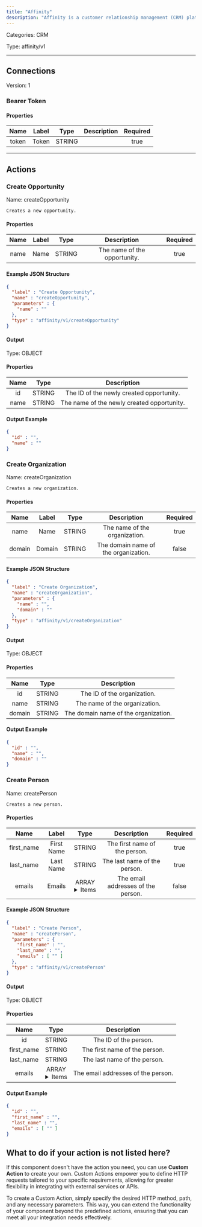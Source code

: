 ```yaml
---
title: "Affinity"
description: "Affinity is a customer relationship management (CRM) platform that leverages relationship intelligence to help businesses strengthen connections and drive engagement with client and prospects."
---
```



Categories: CRM


Type: affinity/v1

<hr />



## Connections

Version: 1


### Bearer Token

#### Properties

|      Name       |      Label     |     Type     |     Description     | Required |
|:---------------:|:--------------:|:------------:|:-------------------:|:--------:|
| token | Token | STRING |  | true |





<hr />


## Actions


### Create Opportunity
Name: createOpportunity

`Creates a new opportunity.`

#### Properties

|      Name       |      Label     |     Type     |     Description     | Required |
|:---------------:|:--------------:|:------------:|:-------------------:|:--------:|
| name | Name | STRING | The name of the opportunity. | true |

#### Example JSON Structure
```json
{
  "label" : "Create Opportunity",
  "name" : "createOpportunity",
  "parameters" : {
    "name" : ""
  },
  "type" : "affinity/v1/createOpportunity"
}
```

#### Output



Type: OBJECT


#### Properties

|     Name     |     Type     |     Description     |
|:------------:|:------------:|:-------------------:|
| id | STRING | The ID of the newly created opportunity. |
| name | STRING | The name of the newly created opportunity. |




#### Output Example
```json
{
  "id" : "",
  "name" : ""
}
```


### Create Organization
Name: createOrganization

`Creates a new organization.`

#### Properties

|      Name       |      Label     |     Type     |     Description     | Required |
|:---------------:|:--------------:|:------------:|:-------------------:|:--------:|
| name | Name | STRING | The name of the organization. | true |
| domain | Domain | STRING | The domain name of the organization. | false |

#### Example JSON Structure
```json
{
  "label" : "Create Organization",
  "name" : "createOrganization",
  "parameters" : {
    "name" : "",
    "domain" : ""
  },
  "type" : "affinity/v1/createOrganization"
}
```

#### Output



Type: OBJECT


#### Properties

|     Name     |     Type     |     Description     |
|:------------:|:------------:|:-------------------:|
| id | STRING | The ID of the organization. |
| name | STRING | The name of the organization. |
| domain | STRING | The domain name of the organization. |




#### Output Example
```json
{
  "id" : "",
  "name" : "",
  "domain" : ""
}
```


### Create Person
Name: createPerson

`Creates a new person.`

#### Properties

|      Name       |      Label     |     Type     |     Description     | Required |
|:---------------:|:--------------:|:------------:|:-------------------:|:--------:|
| first_name | First Name | STRING | The first name of the person. | true |
| last_name | Last Name | STRING | The last name of the person. | true |
| emails | Emails | ARRAY <details> <summary> Items </summary> [STRING] </details> | The email addresses of the person. | false |

#### Example JSON Structure
```json
{
  "label" : "Create Person",
  "name" : "createPerson",
  "parameters" : {
    "first_name" : "",
    "last_name" : "",
    "emails" : [ "" ]
  },
  "type" : "affinity/v1/createPerson"
}
```

#### Output



Type: OBJECT


#### Properties

|     Name     |     Type     |     Description     |
|:------------:|:------------:|:-------------------:|
| id | STRING | The ID of the person. |
| first_name | STRING | The first name of the person. |
| last_name | STRING | The last name of the person. |
| emails | ARRAY <details> <summary> Items </summary> [STRING] </details> | The email addresses of the person. |




#### Output Example
```json
{
  "id" : "",
  "first_name" : "",
  "last_name" : "",
  "emails" : [ "" ]
}
```




## What to do if your action is not listed here?

If this component doesn't have the action you need, you can use **Custom Action** to create your own. Custom Actions empower you to define HTTP requests tailored to your specific requirements, allowing for greater flexibility in integrating with external services or APIs.

To create a Custom Action, simply specify the desired HTTP method, path, and any necessary parameters. This way, you can extend the functionality of your component beyond the predefined actions, ensuring that you can meet all your integration needs effectively.

